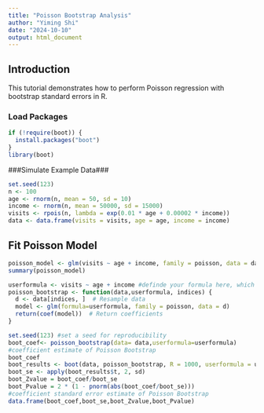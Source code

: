 ---
title: "Poisson Bootstrap Analysis"
author: "Yiming Shi"
date: "2024-10-10"
output: html_document
---
## Introduction
This tutorial demonstrates how to perform Poisson regression with bootstrap standard errors in R.

### Load Packages#######
```{r load-packages, message=FALSE}
if (!require(boot)) {
  install.packages("boot")
}
library(boot)
```


###Simulate Example Data###
```{r simulate-example-data}
set.seed(123)
n <- 100
age <- rnorm(n, mean = 50, sd = 10)
income <- rnorm(n, mean = 50000, sd = 15000)
visits <- rpois(n, lambda = exp(0.01 * age + 0.00002 * income))
data <- data.frame(visits = visits, age = age, income = income)

```

## Fit Poisson Model

```{r fit Poisson model, echo=FALSE}
poisson_model <- glm(visits ~ age + income, family = poisson, data = data)
summary(poisson_model)

```
```{r bootstrap function, message=FALSE}
userformula <- visits ~ age + income #definde your formula here, which is identical to the Poisson glm model
poisson_bootstrap <- function(data,userformula, indices) {
  d <- data[indices, ]  # Resample data
  model <- glm(formula=userformula, family = poisson, data = d)
  return(coef(model))  # Return coefficients
}

```

```{r Perform Bootstrap}
set.seed(123) #set a seed for reproducibility
boot_coef<- poisson_bootstrap(data= data,userformula=userformula) 
#coefficient estimate of Poisson Bootstrap
boot_coef
boot_results <- boot(data, poisson_bootstrap, R = 1000, userformula = userformula)
boot_se <- apply(boot_results$t, 2, sd)
boot_Zvalue = boot_coef/boot_se
boot_Pvalue = 2 * (1 - pnorm(abs(boot_coef/boot_se)))
#coefficient standard error estimate of Poisson Bootstrap
data.frame(boot_coef,boot_se,boot_Zvalue,boot_Pvalue)
```

